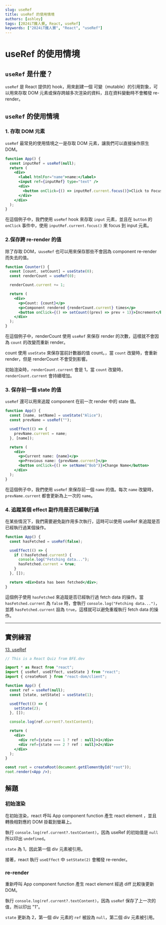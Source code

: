 ```yaml
---
slug: useRef
title: useRef 的使用情境
authors: [ashley]
tags: [2024iT鐵人賽, React, useRef]
keywords: ["2024iT鐵人賽", "React", "useRef"]
---
```


# useRef 的使用情境

## `useRef` 是什麼？

`useRef` 是 React 提供的 hook，用來創建一個 可變（mutable）的引用對象，可以用來存取 DOM 元素或保存跨越多次渲染的資料，且在資料變動時不會觸發 re-render。

## `useRef` 的使用情境

### 1. 存取 DOM 元素

`useRef` 最常見的使用情境之一是存取 DOM 元素，讓我們可以直接操作原生 DOM。

```jsx live title="index.jsx"
function App() {
  const inputRef = useRef(null);
  return (
    <div>
      <label htmlFor="name">name:</label>
      <input ref={inputRef} type="text" />
      <div>
        <button onClick={() => inputRef.current.focus()}>Click to Focus</button>
      </div>
    </div>
  );
}
```

在這個例子中，我們使用 `useRef` hook 來存取 `input` 元素，並且在 `button` 的 `onClick` 事件中，使用 `inputRef.current.focus()` 來 focus 到 input 元素。

### 2.保存跨 re-render 的值

除了存取 DOM，u`useRef` 也可以用來保存那些不會因為 component re-render 而失去的值。

```jsx live title="index.jsx"
function Counter() {
  const [count, setCount] = useState(0);
  const renderCount = useRef(0);

  renderCount.current += 1;

  return (
    <div>
      <p>Count: {count}</p>
      <p>Component rendered {renderCount.current} times</p>
      <button onClick={() => setCount((prev) => prev + 1)}>Increment</button>
    </div>
  );
}
```

在這個例子中，renderCount 使用 `useRef` 來保存 render 的次數，這樣就不會因為 `count` 的改變而重新 render。

count 使用 `useState` 來保存當前計數器的值 count。，當 `count` 改變時，會重新 render，但是 renderCount 不會受到影響。

初始渲染時，`renderCount.current` 會是 1，當 `count` 改變時，`renderCount.current` 會持續增加。

### 3. 保存前一個 state 的值

`useRef` 還可以用來追蹤 component 在前一次 render 中的 state 值。

```jsx live title="index.jsx"
function App() {
  const [name, setName] = useState("Alice");
  const prevName = useRef("");

  useEffect(() => {
    prevName.current = name;
  }, [name]);

  return (
    <div>
      <p>Current name: {name}</p>
      <p>Previous name: {prevName.current}</p>
      <button onClick={() => setName("Bob")}>Change Name</button>
    </div>
  );
}
```

在這個例子中，我們使用 `useRef` 來保存前一個 `name` 的值。每次 `name` 改變時，`prevName.current` 都會更新為上一次的 `name`。

### 4. 追蹤某個 effect 副作用是否已經執行過

在某些情況下，我們需要避免副作用多次執行，這時可以使用 useRef 來追蹤是否已經執行過某個操作。

```jsx live title="index.jsx"
function App() {
  const hasFetched = useRef(false);

  useEffect(() => {
    if (!hasFetched.current) {
      console.log("Fetching data...");
      hasFetched.current = true;
    }
  }, []);

  return <div>Data has been fetched</div>;
}
```

這個例子使用 `hasFetched` 來追蹤是否已經執行過 fetch data 的操作。當 `hasFetched.current` 為 `false` 時，會執行 `console.log("Fetching data...")`，並將 `hasFetched.current` 設為 `true`，這樣就可以避免重複執行 fetch data 的操作。

---

## 實例練習

[13. useRef](https://bigfrontend.dev/react-quiz/useRef)

```jsx
// This is a React Quiz from BFE.dev

import * as React from "react";
import { useRef, useEffect, useState } from "react";
import { createRoot } from "react-dom/client";

function App() {
  const ref = useRef(null);
  const [state, setState] = useState(1);

  useEffect(() => {
    setState(2);
  }, []);

  console.log(ref.current?.textContent);

  return (
    <div>
      <div ref={state === 1 ? ref : null}>1</div>
      <div ref={state === 2 ? ref : null}>2</div>
    </div>
  );
}

const root = createRoot(document.getElementById("root"));
root.render(<App />);
```

## 解題

### 初始渲染

在初始渲染，react 呼叫 App component function 產生 react element ，並且轉換相對應的 DOM 掛載到螢幕上。

執行 `console.log(ref.current?.textContent)`，因為 useRef 的初始值是 `null` 所以印出 `undefined`。

`state` 為 1，因此第一個 div 元素被引用。

接著，react 執行 `useEffect` 中 `setState(2)` 會觸發 re-render。

### re-render

重新呼叫 App component function 產生 react element 經過 diff 比較後更新 DOM。

執行 `console.log(ref.current?.textContent)`，因為 `useRef` 保存了上一次的值，所以印出
"1"。

`state` 更新為 2，第一個 div 元素的 `ref` 被設為 `null`，第二個 div 元素被引用。
